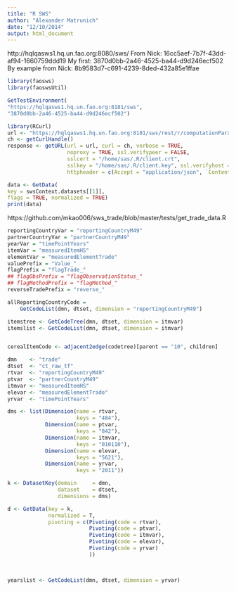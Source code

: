 ```yaml
---
title: "R SWS"
author: "Alexander Matrunich"
date: "12/10/2014"
output: html_document
---
```


http://hqlqasws1.hq.un.fao.org:8080/sws/
From Nick: 16cc5aef-7b7f-43dd-af94-1660759ddd19
My first: 3870d0bb-2a46-4525-ba44-d9d246ecf502
By example from Nick: 8b9583d7-c691-4239-8ded-432a85e1ffae

```r
library(faosws)
library(faoswsUtil)
```

```r
GetTestEnvironment(
"https://hqlqasws1.hq.un.fao.org:8181/sws",
"3870d0bb-2a46-4525-ba44-d9d246ecf502")
```

```r
library(RCurl)
url <- "https://hqlqasws1.hq.un.fao.org:8181/sws/rest/r/computationParameters/3870d0bb-2a46-4525-ba44-d9d246ecf502"
ch <- getCurlHandle()
response <- getURL(url = url, curl = ch, verbose = TRUE, 
                   noproxy = TRUE, ssl.verifypeer = FALSE, 
                   sslcert = "/home/sas/.R/client.crt", 
                   sslkey = "/home/sas/.R/client.key", ssl.verifyhost = 2, 
                   httpheader = c(Accept = "application/json", `Content-Type` = "application/json"))
```

```r
data <- GetData(
key = swsContext.datasets[[1]],
flags = TRUE, normalized = TRUE)
print(data)
```


https://github.com/mkao006/sws_trade/blob/master/tests/get_trade_data.R

```r
reportingCountryVar = "reportingCountryM49"
partnerCountryVar = "partnerCountryM49"
yearVar = "timePointYears"
itemVar = "measuredItemHS"
elementVar = "measuredElementTrade"
valuePrefix = "Value_"
flagPrefix = "flagTrade_"
## flagObsPrefix = "flagObservationStatus_"
## flagMethodPrefix = "flagMethod_"
reverseTradePrefix = "reverse_"

allReportingCountryCode =
    GetCodeList(dmn, dtset, dimension = "reportingCountryM49")

itemstree <- GetCodeTree(dmn, dtset, dimension = itmvar)
itemslist <- GetCodeList(dmn, dtset, dimension = itmvar)


cerealItemCode <- adjacent2edge(codetree)[parent == "10", children]

dmn    <- "trade"
dtset  <- "ct_raw_tf"
rtvar  <- "reportingCountryM49"
ptvar  <- "partnerCountryM49"
itmvar <- "measuredItemHS"
elevar <- "measuredElementTrade"
yrvar  <- "timePointYears"

dms <- list(Dimension(name = rtvar,
                      keys = "484"),
            Dimension(name = ptvar,
                      keys = "842"),
            Dimension(name = itmvar,
                      keys = "010110"),
            Dimension(name = elevar,
                      keys = "5621"),
            Dimension(name = yrvar, 
                      keys = "2011"))

k <- DatasetKey(domain     = dmn,
                dataset    = dtset,
                dimensions = dms)

d <- GetData(key = k,
             normalized = T, 
             pivoting = c(Pivoting(code = rtvar),
                          Pivoting(code = ptvar),
                          Pivoting(code = itmvar),
                          Pivoting(code = elevar),
                          Pivoting(code = yrvar)
                          ))

             
```

```r
yearslist <- GetCodeList(dmn, dtset, dimension = yrvar)
```


